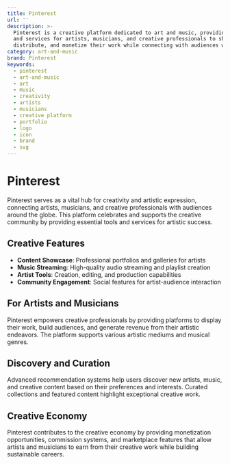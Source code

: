 ```yaml
---
title: Pinterest
url: ''
description: >-
  Pinterest is a creative platform dedicated to art and music, providing tools
  and services for artists, musicians, and creative professionals to showcase,
  distribute, and monetize their work while connecting with audiences worldwide.
category: art-and-music
brand: Pinterest
keywords:
  - pinterest
  - art-and-music
  - art
  - music
  - creativity
  - artists
  - musicians
  - creative platform
  - portfolio
  - logo
  - icon
  - brand
  - svg
---
```


# Pinterest

Pinterest serves as a vital hub for creativity and artistic expression, connecting artists, musicians, and creative professionals with audiences around the globe. This platform celebrates and supports the creative community by providing essential tools and services for artistic success.

## Creative Features

- **Content Showcase**: Professional portfolios and galleries for artists
- **Music Streaming**: High-quality audio streaming and playlist creation
- **Artist Tools**: Creation, editing, and production capabilities
- **Community Engagement**: Social features for artist-audience interaction

## For Artists and Musicians

Pinterest empowers creative professionals by providing platforms to display their work, build audiences, and generate revenue from their artistic endeavors. The platform supports various artistic mediums and musical genres.

## Discovery and Curation

Advanced recommendation systems help users discover new artists, music, and creative content based on their preferences and interests. Curated collections and featured content highlight exceptional creative work.

## Creative Economy

Pinterest contributes to the creative economy by providing monetization opportunities, commission systems, and marketplace features that allow artists and musicians to earn from their creative work while building sustainable careers.
